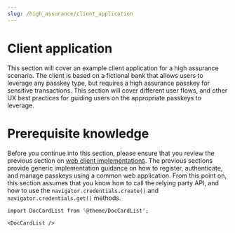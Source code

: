 ```yaml
---
slug: /high_assurance/client_application
---
```


# Client application

This section will cover an example client application for a high assurance scenario. The client is based on a fictional bank that allows users to leverage any passkey type, but requires a high assurance passkey for sensitive transactions. This section will cover different user flows, and other UX best practices for guiding users on the appropriate passkeys to leverage.

# Prerequisite knowledge

Before you continue into this section, please ensure that you review the previous section on [web client implementations](/docs/category/web-client). The previous sections provide generic implementation guidance on how to register, authenticate, and manage passkeys using a common web application. From this point on, this section assumes that you know how to call the relying party API, and how to use the `navigator.credentials.create()` and `navigator.credentials.get()` methods.

```mdx-code-block
import DocCardList from '@theme/DocCardList';

<DocCardList />
```
